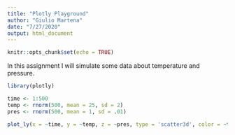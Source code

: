 ```yaml
---
title: "Plotly Playground"
author: "Giulio Martena"
date: "7/27/2020"
output: html_document
---
```


```r
knitr::opts_chunk$set(echo = TRUE)
```

In this assignment I will simulate some data about temperature and pressure.

```r
library(plotly)

time <- 1:500
temp <- rnorm(500, mean = 25, sd = 2)
pres <- rnorm(500, mean = 1, sd = .01)

plot_ly(x = ~time, y = ~temp, z = ~pres, type = 'scatter3d', color = ~temp)
```
